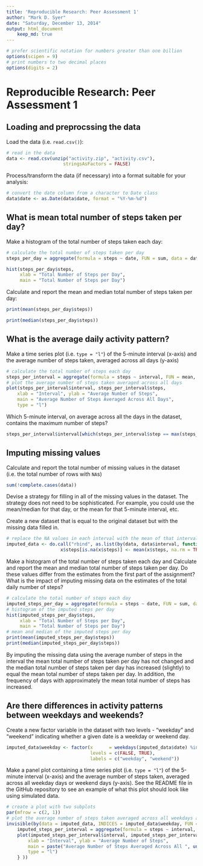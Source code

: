 ```yaml
---
title: 'Reproducible Research: Peer Assessment 1'
author: "Mark D. Syer"
date: "Saturday, December 13, 2014"
output: html_document
    keep_md: true
---
```


```r
# prefer scientific notation for numbers greater than one billion
options(scipen = 9)
# print numbers to two decimal places
options(digits = 2)
```
# Reproducible Research: Peer Assessment 1

## Loading and preprocssing the data

Load the data (i.e. `read.csv()`):

```r
# read in the data
data <- read.csv(unzip("activity.zip", "activity.csv"),
                     stringsAsFactors = FALSE)
```

Process/transform the data (if necessary) into a format suitable for your analysis:

```r
# convert the date column from a character to Date class
data$date <- as.Date(data$date, format = "%Y-%m-%d")
```

## What is mean total number of steps taken per day?

Make a histogram of the total number of steps taken each day:

```r
# calculate the total number of steps taken per day
steps_per_day = aggregate(formula = steps ~ date, FUN = sum, data = data, na.rm = TRUE)

hist(steps_per_day$steps,
     xlab = "Total Number of Steps per Day",
     main = "Total Number of Steps per Day")
```

Calculate and report the mean and median total number of steps taken per day:

```r
print(mean(steps_per_day$steps))
```

```r
print(median(steps_per_day$steps))
```

## What is the average daily activity pattern?

Make a time series plot (i.e. `type = "l"`) of the 5-minute interval (x-axis) and the average number of steps taken, averaged across all days (y-axis)

```r
# calculate the total number of steps each day
steps_per_interval = aggregate(formula = steps ~ interval, FUN = mean, data = data, na.rm = TRUE)
# plot the average number of steps taken averaged across all days
plot(steps_per_interval$interval, steps_per_interval$steps,
    xlab = "Interval", ylab = "Average Number of Steps",
    main = "Average Number of Steps Averaged Across All Days",
    type = "l")
```

Which 5-minute interval, on average across all the days in the dataset, contains the maximum number of steps?

```r
steps_per_interval$interval[which(steps_per_interval$step == max(steps_per_interval$step))] 
```

## Imputing missing values

Calculate and report the total number of missing values in the dataset (i.e. the total number of rows with `NA`s)

```r
sum(!complete.cases(data))
```

Devise a strategy for filling in all of the missing values in the dataset. The strategy does not need to be sophisticated. For example, you could use the mean/median for that day, or the mean for that 5-minute interval, etc.

Create a new dataset that is equal to the original dataset but with the missing data filled in.

```r
# replace the NA values in each interval with the mean of that interval
imputed_data <- do.call("rbind", as.list(by(data, data$interval, function(x) { 
                    x$steps[is.na(x$steps)] <- mean(x$steps, na.rm = TRUE); return(x) })))
```

Make a histogram of the total number of steps taken each day and Calculate and report the mean and median total number of steps taken per day. Do these values differ from the estimates from the first part of the assignment? What is the impact of imputing missing data on the estimates of the total daily number of steps?

```r
# calculate the total number of steps each day
imputed_steps_per_day = aggregate(formula = steps ~ date, FUN = sum, data = imputed_data, na.rm = TRUE)
# histogram of the imputed steps per day
hist(imputed_steps_per_day$steps,
     xlab = "Total Number of Steps per Day",
     main = "Total Number of Steps per Day")
# mean and median of the imputed steps per day
print(mean(imputed_steps_per_day$steps))
print(median(imputed_steps_per_day$steps))
```

By imputing the missing data using the average number of steps in the interval the mean total number of steps taken per day has not changed and the median total number of steps taken per day has increased (slightly) to equal the mean total number of steps taken per day.  In addition, the frequency of days with approximately the mean total number of steps has increased.

## Are there differences in activity patterns between weekdays and weekends?

Create a new factor variable in the dataset with two levels - "weekday" and "weekend" indicating whether a given date is a weekday or weekend day.

```r
imputed_data$weekday <- factor(x      = weekdays(imputed_data$date) %in% c("Saturday", "Sunday"), 
                               levels = c(FALSE, TRUE), 
                               labels = c("weekday", "weekend"))
```

Make a panel plot containing a time series plot (i.e. ```type = "l"```) of the 5-minute interval (x-axis) and the average number of steps taken, averaged across all weekday days or weekend days (y-axis). See the README file in the GitHub repository to see an example of what this plot should look like using simulated data.

```r
# create a plot with two subplots
par(mfrow = c(2, 1))
# plot the average number of steps taken averaged across all weekdays and across all weekends
invisible(by(data = imputed_data, INDICES = imputed_data$weekday, FUN = function(x) {
    imputed_steps_per_interval = aggregate(formula = steps ~ interval, FUN = mean, data = x, na.rm = TRUE)
    plot(imputed_steps_per_interval$interval, imputed_steps_per_interval$steps,
        xlab = "Interval", ylab = "Average Number of Steps",
        main = paste("Average Number of Steps Averaged Across All ", unique(x$weekday), "s", sep = ""),
        type = "l")
    } ))
```
